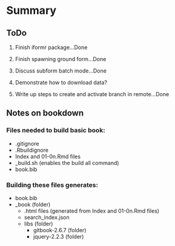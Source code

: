 # Summary

## ToDo

1. Finish iformr package...Done 

2. Finish spawning ground form...Done 

3. Discuss subform batch mode...Done

4. Demonstrate how to download data?

5. Write up steps to create and activate branch in remote...Done

## Notes on bookdown

### Files needed to build basic book:

* .gitignore
* .Rbuildignore
* Index and 01-0n.Rmd files
* _build.sh (enables the build all command)
* book.bib

### Building these files generates:

* book.bib
* _book (folder)
    * .html files (generated from Index and 01-0n.Rmd files)
    * search_index.json
    * libs (folder)
        * gitbook-2.6.7 (folder)
        * jquery-2.2.3 (folder)
